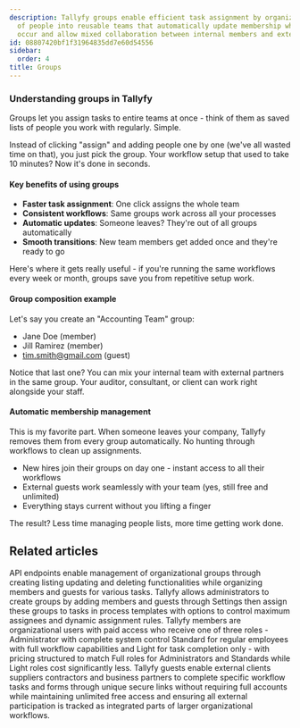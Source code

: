 ```yaml
---
description: Tallyfy groups enable efficient task assignment by organizing collections
  of people into reusable teams that automatically update membership when staff changes
  occur and allow mixed collaboration between internal members and external guests.
id: 08807420bf1f31964835dd7e60d54556
sidebar:
  order: 4
title: Groups
---
```


### Understanding groups in Tallyfy

Groups let you assign tasks to entire teams at once - think of them as saved lists of people you work with regularly. Simple.

Instead of clicking "assign" and adding people one by one (we've all wasted time on that), you just pick the group. Your workflow setup that used to take 10 minutes? Now it's done in seconds.

#### Key benefits of using groups

- **Faster task assignment**: One click assigns the whole team
- **Consistent workflows**: Same groups work across all your processes  
- **Automatic updates**: Someone leaves? They're out of all groups automatically
- **Smooth transitions**: New team members get added once and they're ready to go

Here's where it gets really useful - if you're running the same workflows every week or month, groups save you from repetitive setup work.

#### Group composition example

Let's say you create an "Accounting Team" group:
- Jane Doe (member)
- Jill Ramirez (member) 
- tim.smith@gmail.com (guest)

Notice that last one? You can mix your internal team with external partners in the same group. Your auditor, consultant, or client can work right alongside your staff.

#### Automatic membership management

This is my favorite part. When someone leaves your company, Tallyfy removes them from every group automatically. No hunting through workflows to clean up assignments.

- New hires join their groups on day one - instant access to all their workflows
- External guests work seamlessly with your team (yes, still free and unlimited)
- Everything stays current without you lifting a finger

The result? Less time managing people lists, more time getting work done.


<PageTree />


## Related articles
<CardGrid>
<LinkTitleCard header="<b>Code Samples > Managing groups</b>" href="/products/pro/integrations/open-api/code-samples/groups/" > API endpoints enable management of organizational groups through creating listing updating and deleting functionalities while organizing members and guests for various tasks. </LinkTitleCard>
<LinkTitleCard header="<b>Groups > Create and assign groups</b>" href="/products/pro/documenting/groups/how-to-manage-groups-and-assign-tasks-in-tallyfy/" > Tallyfy allows administrators to create groups by adding members and guests through Settings then assign these groups to tasks in process templates with options to control maximum assignees and dynamic assignment rules. </LinkTitleCard>
<LinkTitleCard header="<b>Documenting > Members</b>" href="/products/pro/documenting/members/" > Tallyfy members are organizational users with paid access who receive one of three roles - Administrator with complete system control Standard for regular employees with full workflow capabilities and Light for task completion only - with pricing structured to match Full roles for Administrators and Standards while Light roles cost significantly less. </LinkTitleCard>
<LinkTitleCard header="<b>Documenting > Guests</b>" href="/products/pro/documenting/guests/" > Tallyfy guests enable external clients suppliers contractors and business partners to complete specific workflow tasks and forms through unique secure links without requiring full accounts while maintaining unlimited free access and ensuring all external participation is tracked as integrated parts of larger organizational workflows. </LinkTitleCard>
</CardGrid>